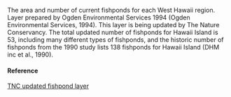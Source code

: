The area and number of current fishponds for each West Hawaii region. Layer prepared by Ogden Environmental Services 1994 (Ogden Environmental Services, 1994). This layer is being updated by The Nature Conservancy. The total updated number of fishponds for Hawaii Island is 53, including many different types of fishponds, and the historic number of fishponds from the 1990 study lists 138 fishponds for Hawaii Island (DHM inc et al., 1990).

#### Reference

[TNC updated fishpond layer](NA)
